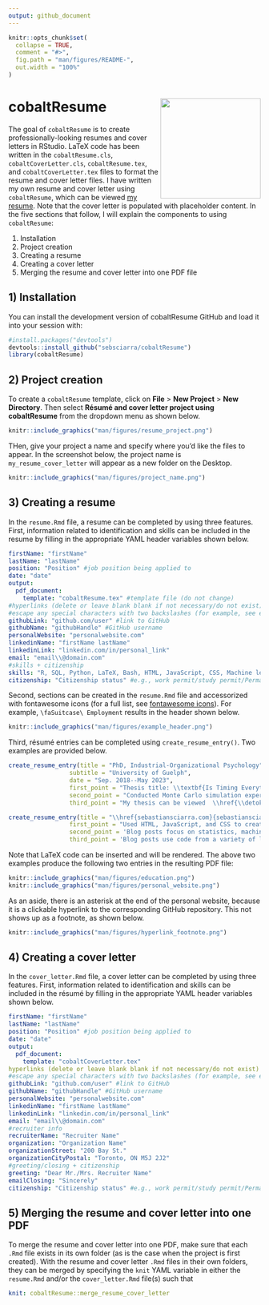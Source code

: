 ```yaml
---
output: github_document
---
```


```r
knitr::opts_chunk$set(
  collapse = TRUE,
  comment = "#>",
  fig.path = "man/figures/README-",
  out.width = "100%"
) 
```

# cobaltResume <img src="man/figures/LICENSE.png" align="right" width=200 />

The goal of `cobaltResume` is to create professionally-looking resumes and cover letters in RStudio. LaTeX code has been written in the `cobaltResume.cls`, `cobaltCoverLetter.cls`, `cobaltResume.tex`, and `cobaltCoverLetter.tex` files to format the resume and cover letter files.  I have written my own resume and cover letter using `cobaltResume`, which can be viewed [my resume](https://github.com/sebsciarra/cobaltResume/blob/main/man/resume_cover_letter.pdf). Note that the cover letter is populated with placeholder content.  In the five sections that follow, I will explain the components to using `cobaltResume`: 

1) Installation  
2) Project creation
3) Creating a resume
4) Creating a cover letter
5) Merging the resume and cover letter into one PDF file


## 1) Installation

You can install the development version of cobaltResume GitHub and load it into your session with:

```r
#install.packages("devtools")
devtools::install_github("sebsciarra/cobaltResume")
library(cobaltResume)
```

## 2) Project creation

To create a `cobaltResume` template, click on **File** > **New Project** > **New Directory**. Then select 
**Résumé and cover letter project using cobaltResume** from the dropdown menu as shown below.

```r
knitr::include_graphics("man/figures/resume_project.png")
```

THen, give your project a name and specify where you'd like
the files to appear. In the screenshot below, the project
name is `my_resume_cover_letter`  will appear as a new folder on the Desktop.

```r
knitr::include_graphics("man/figures/project_name.png")
```



## 3) Creating a resume

In the `resume.Rmd` file, a resume can be completed by using three features. First, information related to identification and skills can be included in the resume by filling in the appropriate YAML header variables shown below.

```yaml
firstName: "firstName"
lastName: "lastName"
position: "Position" #job position being applied to 
date: "date" 
output: 
  pdf_document:
    template: "cobaltResume.tex" #template file (do not change)
#hyperlinks (delete or leave blank blank if not necessary/do not exist)
#escape any special characters with two backslashes (for example, see email variable)
githubLink: "github.com/user" #link to GitHub
githubName: "githubHandle" #GitHub username
personalWebsite: "personalwebsite.com"
linkedinName: "firstName lastName"
linkedinLink: "linkedin.com/in/personal_link"
email: "email\\@domain.com" 
#skills + citizenship
skills: "R, SQL, Python, LaTeX, Bash, HTML, JavaScript, CSS, Machine learning, Data science, Data visualization, Knowledge translation" #skills relevant to the job
citizenship: "Citizenship status" #e.g., work permit/study permit/Permanent resident/citizen, etc.
```


Second, sections can be created in the `resume.Rmd` file and accessorized with fontawesome icons (for a full list, see [fontawesome icons](http://mirrors.ibiblio.org/CTAN/fonts/fontawesome5/doc/fontawesome5.pdf)). For example, `\faSuitcase\ Employment` results in the header shown below. 

```r
knitr::include_graphics("man/figures/example_header.png")
```

Third, résumé entries can be completed using `create_resume_entry()`. Two examples are provided below. 

```r
create_resume_entry(title = "PhD, Industrial-Organizational Psychology", 
                 subtitle = "University of Guelph", 
                 date = "Sep. 2018--May 2023", 
                 first_point = "Thesis title: \\textbf{Is Timing Everything? The Effects of Measurement Timing on the \\newline Performance of Nonlinear Longitudinal Models}", 
                 second_point = "Conducted Monte Carlo simulation experiments using R on an Amazon Web Services (AWS) instance to evaluate the performance of structured latent growth curve models under several conditions", 
                 third_point = "My thesis can be viewed  \\href{\\detokenize{https://atrium.lib.uoguelph.ca/xmlui/bitstream/handle/10214/27543/Sciarra_Sebastian_202304_PhD.pdf?sequence=1&isAllowed=y}}{\\textcolor{blue}{here}}")

create_resume_entry(title = "\\href{sebastiansciarra.com}{sebastiansciarra.com}\\footnote{clickable hyperlink to the corresponding repository on my GitHub}", subtitle = "Personal website", date = "Mar. 2023", 
                 first_point = "Used HTML, JavaScript, and CSS to create a personal website for writing blog posts",
                 second_point = 'Blog posts focus on statistics, machine learning, and coding by explaining technical details, providing demonstrations, and conducting simulation experiments', 
                 third_point = 'Blog posts use code from a variety of language to explain content. As an example, my post titled ``\\href{https://sebastiansciarra.com/coding_tricks/em_demo/}{\\textcolor{blue}{Coding and Visualizing the Expectation-Maximization Algorithm}}" used R, Python, and CSS code')
```

Note that LaTeX code can be inserted and will be rendered. The above two examples produce the following two entries in the resulting PDF file: 

```r
knitr::include_graphics("man/figures/education.png")
knitr::include_graphics("man/figures/personal_website.png")
```

As an aside, there is an asterisk at the end of the personal website, because it is a clickable hyperlink to the corresponding GitHub repository. This not shows up as a footnote, as shown below. 


```r
knitr::include_graphics("man/figures/hyperlink_footnote.png")
```

## 4) Creating a cover letter


In the `cover_letter.Rmd` file, a cover letter can be completed by using three features. First, information related to identification and skills can be included in the résumé by filling in the appropriate YAML header variables shown below.

```yaml
firstName: "firstName"
lastName: "lastName"
position: "Position" #job position being applied to 
date: "date" 
output: 
  pdf_document:
    template: "cobaltCoverLetter.tex"
hyperlinks (delete or leave blank blank if not necessary/do not exist)
#escape any special characters with two backslashes (for example, see email variable)
githubLink: "github.com/user" #link to GitHub
githubName: "githubHandle" #GitHub username
personalWebsite: "personalwebsite.com"
linkedinName: "firstName lastName"
linkedinLink: "linkedin.com/in/personal_link"
email: "email\\@domain.com" 
#recruiter info 
recruiterName: "Recruiter Name"
organization: "Organization Name"
organizationStreet: "200 Bay St."
organizationCityPostal: "Toronto, ON M5J 2J2"
#greeting/closing + citizenship
greeting: "Dear Mr./Mrs. Recruiter Name"
emailClosing: "Sincerely"
citizenship: "Citizenship status" #e.g., work permit/study permit/Permanent resident/citizen, etc.
```


## 5) Merging the resume and cover letter into one PDF

To merge the resume and cover letter into one PDF, make sure that each `.Rmd` file exists in its own folder (as is the case when the project is first created).  With the resume and cover letter `.Rmd` files in their own folders, they can be merged by specifying the `knit` YAML variable in either the `resume.Rmd` and/or the `cover_letter.Rmd` file(s) such that 
 
```yaml
knit: cobaltResume::merge_resume_cover_letter
```
